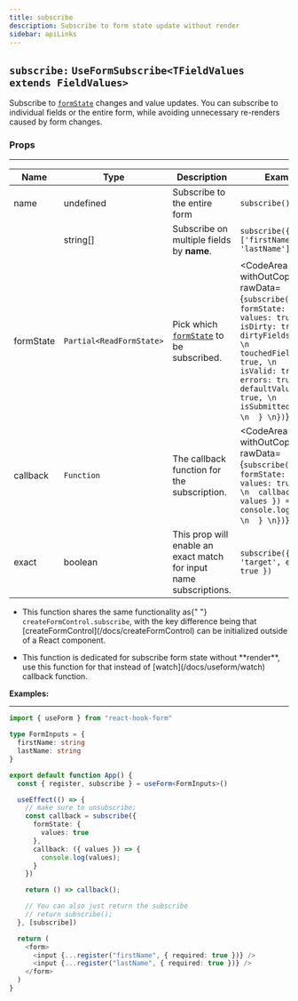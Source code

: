 ```yaml
---
title: subscribe
description: Subscribe to form state update without render
sidebar: apiLinks
---
```


## `subscribe:` <TypeText>`UseFormSubscribe<TFieldValues extends FieldValues>`</TypeText>

Subscribe to [`formState`](/docs/useform/formState) changes and value updates. You can subscribe to individual fields or the entire form, while avoiding unnecessary re-renders caused by form changes.

### Props

---

| Name      | Type                                          | Description                                                         | Example                                                                                                                                                                                                                                                               |
| --------- | --------------------------------------------- | ------------------------------------------------------------------- | --------------------------------------------------------------------------------------------------------------------------------------------------------------------------------------------------------------------------------------------------------------------- |
| name      | <TypeText>undefined</TypeText>                | Subscribe to the entire form                                        | `subscribe()`                                                                                                                                                                                                                                                         |
|           | <TypeText>string[]</TypeText>                 | Subscribe on multiple fields by **name**.                           | `subscribe({ name: ['firstName', 'lastName'] })`                                                                                                                                                                                                                                |
| formState | <TypeText>`Partial<ReadFormState>`</TypeText> | Pick which [`formState`](/docs/useform/formState) to be subscribed. | <CodeArea withOutCopy rawData={`subscribe({ \n  formState: { \n    values: true, \n    isDirty: true, \n    dirtyFields: true, \n    touchedFields: true, \n    isValid: true, \n    errors: true, \n    defaultValues: true, \n    isSubmitted: true  \n  } \n})`}/> |
| callback  | <TypeText>`Function`</TypeText>               | The callback function for the subscription.                         | <CodeArea withOutCopy rawData={`subscribe({ \n  formState: { \n    values: true \n  }, \n  callback: ({ values }) => { \n    console.log(values) \n  } \n})`}/>                                                                                                       |
| exact     | <TypeText>boolean</TypeText>                  | This prop will enable an exact match for input name subscriptions.  | `subscribe({ name: 'target', exact: true })`                                                                                                                                                                                                                          |

<Admonition type="important" title="Notes">

<ul>
  <li>
    <p>
      This function shares the same functionality as{" "}
      <code>createFormControl.subscribe</code>, with the key difference being
      that [createFormControl](/docs/createFormControl) can be initialized
      outside of a React component.
    </p>
  </li>
  <li>
    <p>
      This function is dedicated for subscribe form state without **render**,
      use this function for that instead of [watch](/docs/useform/watch)
      callback function.
    </p>
  </li>
</ul>

</Admonition>

**Examples:**

---

```typescript copy
import { useForm } from "react-hook-form"

type FormInputs = {
  firstName: string
  lastName: string
}

export default function App() {
  const { register, subscribe } = useForm<FormInputs>()

  useEffect(() => {
    // make sure to unsubscribe;
    const callback = subscribe({
      formState: {
        values: true
      },
      callback: ({ values }) => {
        console.log(values);
      }
    })

    return () => callback();

    // You can also just return the subscribe
    // return subscribe();
  }, [subscribe])

  return (
    <form>
      <input {...register("firstName", { required: true })} />
      <input {...register("lastName", { required: true })} />
    </form>
  )
}
```
